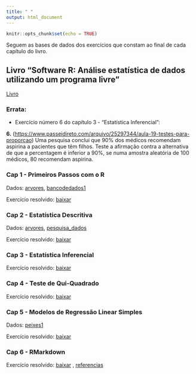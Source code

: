 ```yaml
---
title: " "
output: html_document
---
```


```r
knitr::opts_chunk$set(echo = TRUE)
```

Seguem as bases de dados dos exercícios que constam ao final de cada capítulo do livro.

## Livro "**Software R: Análise estatística de dados utilizando um programa livre**"

[Livro](http://www.editorafaith.com.br/ebooks/grat/software_r.pdf)

### Errata:

- Exercício número 6 do capítulo 3 - "Estatística Inferencial": 

**6.**	(<https://www.passeidireto.com/arquivo/25297344/aula-19-testes-para-proporcao>) Uma pesquisa conclui que 90% dos médicos recomendam aspirina a pacientes que têm filhos. Teste a afirmação contra a alternativa de que a percentagem é inferior a 90%, se numa amostra aleatória de 100 médicos, 80 recomendam aspirina.

### Cap 1 - Primeiros Passos com o R

Dados: [arvores](arvores.xlsx), [bancodedados1](bancodedados11.xlsx)

Exercício resolvido: [baixar](ExCap1.pdf)


### Cap 2 - Estatística Descritiva

Dados:  [arvores](arvores.xlsx), [pesquisa\_dados](pesquisa_dados.xlsx)

Exercício resolvido: [baixar](ExCap2.pdf)


### Cap 3 - Estatística Inferencial

Exercício resolvido: [baixar](ExCap3.pdf)

### Cap 4 - Teste de Qui-Quadrado 

Exercício resolvido: [baixar](ExCap4.pdf)

### Cap 5 - Modelos de Regressão Linear Simples

Dados: [peixes1](peixes1.xls)

Exercício resolvido: [baixar](ExCap5.pdf)
 
### Cap 6 - RMarkdown

Exercício resolvido: [baixar](ExCap3.Rmd) , [referencias](book.bib)





